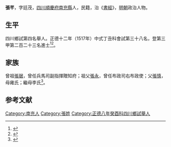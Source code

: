 {{明清人物信息框
| 姓名 = 張芊
| 原名 =
| 圖片名稱= 
| 圖片大小 =
| 圖片說明 = 
| 最高職務 =
| 國家 = 大明 
| 爵位 =
| 籍貫 = [[四川|四川]][[順慶府|順慶府]][[南充縣|南充縣]]
| 族裔 = 
| 旗籍 = 
| 字號 = 
| 諡號 =
| 出生日期 = 八月初七日
| 出生地點 =
| 逝世日期 = 卒年不詳 
| 逝世地點 =
| 墓葬 =
| 配偶 = 王氏、譚氏（聘）
| 親屬 = 曾祖[[張琚|張琚]]，祖[[張永|張永]]，父[[張慎|張慎]]，母雍氏；繼母李氏
| 出身 =
* 正德十二年丁丑科同進士出身
| 經歷 =
| 著作 =  
}}
'''張芊'''{{BD|1487年||？年||}}，字廷茂，[[四川|四川]][[順慶府|順慶府]][[南充縣|南充縣]]人，民籍，治《[[書經|書經]]》，[[明朝|明朝]]政治人物。

== 生平 ==
四川鄉試第四名舉人。正德十二年（1517年）中式丁丑科會試第三十八名，登第三甲第二百二十三名進士<ref>{{Cite book|title=《皇明贡举考》卷五|last=（明）[[张朝瑞|张朝瑞]]|first=|publisher=《续修四库全书》史部第828册|year=|isbn=|location=|pages=}}</ref><ref>{{Cite book|title=贡举志五种 上|last=鲁小俊，江俊伟著|first=|publisher=武汉：武汉大学出版社|year=2009|isbn=978-7-307-07043-1|location=|pages=}}</ref>。

== 家族 ==
曾祖[[張琚|張琚]]，曾任兵馬司副指揮贈知府；祖父[[張永|張永]]，曾任布政司右布政使；父[[張慎|張慎]]，母雍氏；繼母李氏<ref>{{Cite book|title=天一阁藏明代科举录选刊 登科录 点校本|last=龚延明主编|first=|publisher=宁波出版社|year=2016|isbn=978-7-5526-2320-8|location=宁波|pages=|quote=《天一閣藏明代科舉錄選刊.登科錄》之《正德十二年丁丑科進士登科錄》}}</ref>。

==参考文献==
{{reflist}}

{{正德十二年丁丑科殿試金榜}}

[[Category:南充人|Category:南充人]]
[[Category:張姓|Category:張姓]]
[[Category:正德八年癸酉科四川鄉試舉人|Category:正德八年癸酉科四川鄉試舉人]]


{{明朝人物小作品}}